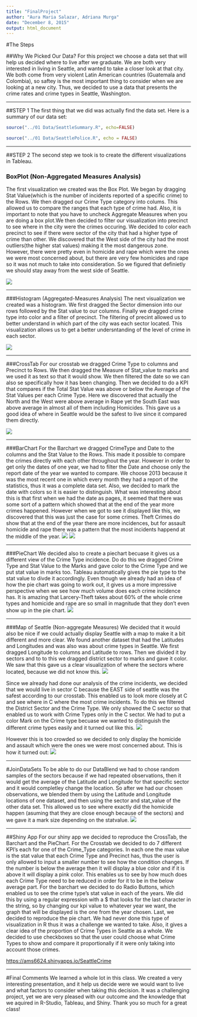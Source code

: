```yaml
---
title: "FinalProject"
author: "Aura Maria Salazar, Adriana Murga"
date: "December 8, 2015"
output: html_document
---
```


#The Steps

##Why We Picked Our Data?
For this project we choose a data set that will help us decided where to live after we graduate. We are both very interested in living in Seattle, and wanted to take a closer look at that city. We both come from very violent Latin American countries (Guatemala and Colombia), so saftey is the most important thing to consider when we are looking at a new city. Thus, we decided to use a data that presents the crime rates and crime types in Seattle, Washington. 

***

##STEP 1
The first thing that we did was actually find the data set. Here is a summary of our data set:
```r
source("../01 Data/SeattleSummary.R", echo=FALSE)

```
```r
source("../01 Data/SeattlePolice.R", echo = FALSE)
```

***
##STEP 2
The second step we took is to create the different visualizations in Tableau.

### BoxPlot (Non-Aggregated Measures Analysis)
The first visualization we created was the Box Plot. We began by dragging Stat Value(which is the number of incidents reported of a specific crime) to the Rows. We then dragged our Crime Type category into colums. This allowed us to compare the ranges that each type of crime had. Also, it is important to note that you have to uncheck Aggregate Measures when you are doing a box plot.We then decided to filter our visualization into precinct to see where in the city were the crimes occuring. We decided to color each precinct to see if there were sector of the city that had a higher type of crime than other. We discovered that the West side of the city had the most outliers(the higher stat values) making it the most dangerous zone. However, there were pretty even in homicide and rape which were the ones we were most concerned about, but there are very few homicides and rape so it was not much to take into consideration. So we figured that definietly we should stay away from the west side of Seattle.


![](./boxplot.jpg)

***

###Histogram (Aggregated-Measures Analysis)
The next visualization we created was a histogram. We first dragged the Sector dimension into our rows followed by the Stat value to our columns. Finally we dragged crime type into color and a filter of precinct. The filtering of precint allowed us to better understand in which part of the city was each sector located. This visualization allows us to get a better undersntanding of the level of crime in each sector. 

![](./histogram.jpg)

***
###CrossTab 
For our crosstab we dragged Crime Type to columns and Precinct to Rows. We then dragged the Measure of Stat_value to marks and we used it as text so that it would show. We then filtered the date so we can also se specifically how it has been changing. Then we decided to do a KPI that compares if the Total Stat Value was above or below the Average of the Stat Values per each Crime Type. Here we discovered that actually the North and the West were above average in Rape yet the South East was above average in almost all of them including Homicides. This gave us a good idea of where in Seattle would be the safest to live since it compared them directly.

![](./crosstab1.jpg)

***
###BarChart 
For the Barchart we dragged CrimeType and Date to the columns and the Stat Value to the Rows. This made it possible to compare the crimes directly with each other throughout the year. However in order to get only the dates of one year, we had to filter the Date and choose only the report date of the year we wanted to compare. We choose 2013 because it was the most recent one in which every month they had a report of the statistics, thus it was a complete data set. Also, we decided to mark the date with colors so it is easier to distinguish. What was interesting about this is that first when we had the date as pages, it seemed that there was some sort of a pattern which showed that at the end of the year more crimes happened. However when we got to see it displayed like this, we discovered that this was just the case for some crimes. Theft Crimes do show that at the end of the year there are more incidences, but for assault homicide and rape there was a pattern that the most incidents happend at the middle of the year. 
![](./bargraph1.jpg)
![](./bargraph2.jpg)

***
###PieChart 
We decided also to create a piechart becuase it gives us a different view of the Crime Type incidence. Do do this we dragged Crime Type and Stat Value to the Marks and gave color to the Crime Type and we put stat value in marks too. Tableau automatically gives the pie type to the stat value to divde it accordingly. Even though we already had an idea of how the pie chart was going to work out, it gives us a more impressive perspective when we see how much volume does each crime incidence has. It is amazing that Larcery-Theft takes about 60% of the whole crime types and homicide and rape are so small in magnitude that they don't even show up in the pie chart. 
![](./pie.jpg)

***
###Map of Seattle (Non-aggregate Measures)
We decided that it would also be nice if we could actually display Seattle with a map to make it a bit different and more clear. We found another dataset that had the Latitudes and Longitudes and was also was about crime types in Seattle. We first dragged Longitude to columns and Latitude to rows. Then we divided it by sectors and to to this we dragged district sector to marks and gave it color. We saw that this gave us a clear visualization of where the sectors where located, because we did not know this. 
![](./completemap.jpg)

Since we already had done our analysis of the crime incidents, we decided that we would live in sector C because the EAST side of seattle was the safest according to our crosstab. This enabled us to look more closely at C and see where in C where the most crime incidents. To do this we filtered the District Sector and the Crime Type. We only showed the C sector so that enabled us to work with Crime Types only in the C sector.  We had to put a color Mark on the Crime type becuase we wanted to distinguish the different crime types easily and it turned out like this.
![](./completemap2.jpg)

However this is too crowded so we decided to only display the homicide and assault which were the ones we were most concerned about. This is how it turned out:
![](./assault_homicide.jpg) 

***
#JoinDataSets
To be able to do our DataBlend we had to chose random samples of the sectors because if we had repeated observations, then it would get the average of the Latitude and Longitude for that specific sector and it would completley change the location. So after we had our chosen observations, we blended them by using the Latitude and Longitude locations of one dataset, and then using the sector and stat_value of the other data set. This allowed us to see where exactly did the homicide happen (asuming that they are close enough because of the sectors) and we gave it a mark size depending on the statvalue. 
![](./join.jpg)

***
##Shiny App
For our shiny app we decided to reproduce the CrossTab, the Barchart and the PieChart. For the Crosstab we decided to do 7 different KPI's each for one of the Crime_Type categories. In each one the max value is the stat value that each Crime Type and Precinct has, thus the user is only allowed to input a smaller number to see how the condition changes. If the number is below the average then it will display a blue color and if it is above it will display a pink color. This enables us to see by how much does each Crime Type need to be reduced in order for it to be in the below average part. For the barchart we decided to do Radio Buttons, which enabled us to see the crime type's stat value in each of the years. We did this by using a regular expression with a $ that looks for the last character in the string, so by changing our kpi value to whatever year we want, the graph that will be displayed is the one from the year chosen. Last, we decided to reproduce the pie chart. We had never done this type of visualization in R thus it was a challenge we wanted to take. Also, it gives a clear idea of the proportion of Crime Types in Seattle as a whole. We decided to use checkboxes so that the user could choose what Crime Types to show and compare it proportionally if it were only taking into account those crimes. 

<https://ams6624.shinyapps.io/SeattleCrime>

***
#Final Comments
We learned a whole lot in this class. We created a very interesting presentation, and it help us decide were we would want to live and what factors to consider when taking this decision. It was a challenging project, yet we are very pleased with our outcome and the knowledge that we aquired in R-Studio, Tableau, and Shiny. Thank you so much for a great class! 


